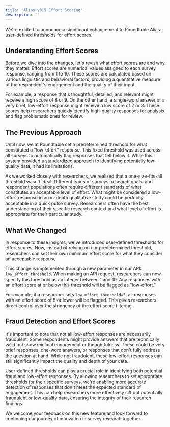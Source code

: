 ```yaml
---
title: 'Alias v015 Effort Scoring'
description: ''
---
```


We're excited to announce a significant enhancement to Roundtable Alias: user-defined thresholds for effort scores. 

## Understanding Effort Scores

Before we dive into the changes, let's revisit what effort scores are and why they matter. Effort scores are numerical values assigned to each survey response, ranging from 1 to 10. These scores are calculated based on various linguistic and behavioral factors, providing a quantitative measure of the respondent's engagement and the quality of their input.

For example, a response that's thoughtful, detailed, and relevant might receive a high score of 8 or 9. On the other hand, a single-word answer or a very brief, low-effort response might receive a low score of 2 or 3. These scores help researchers quickly identify high-quality responses for analysis and flag problematic ones for review.

## The Previous Approach

Until now, we at Roundtable set a predetermined threshold for what constituted a "low-effort" response. This fixed threshold was used across all surveys to automatically flag responses that fell below it. While this system provided a standardized approach to identifying potentially low-quality data, it had its limitations.

As we worked closely with researchers, we realized that a one-size-fits-all threshold wasn't ideal. Different types of surveys, research goals, and respondent populations often require different standards of what constitutes an acceptable level of effort. What might be considered a low-effort response in an in-depth qualitative study could be perfectly acceptable in a quick pulse survey. Researchers often have the best understanding of their specific research context and what level of effort is appropriate for their particular study. 

## What We Changed

In response to these insights, we've introduced user-defined thresholds for effort scores. Now, instead of relying on our predetermined threshold, researchers can set their own minimum effort score for what they consider an acceptable response.

This change is implemented through a new parameter in our API: `low_effort_threshold`. When making an API request, researchers can now specify this threshold as an integer between 1 and 10. Any responses with an effort score at or below this threshold will be flagged as "low-effort."

For example, if a researcher sets `low_effort_threshold=5`, all responses with an effort score of 5 or lower will be flagged. This gives researchers direct control over the stringency of the effort score filtering.

## Fraud Detection and Effort Scores

It's important to note that not all low-effort responses are necessarily fraudulent. Some respondents might provide answers that are technically valid but show minimal engagement or thoughtfulness. These could be very brief responses, one-word answers, or responses that don't fully address the question at hand. While not fraudulent, these low-effort responses can still significantly impact the quality and depth of your data.

User-defined thresholds can play a crucial role in identifying both potential fraud and low-effort responses. By allowing researchers to set appropriate thresholds for their specific surveys, we're enabling more accurate detection of responses that don't meet the expected standard of engagement. This can help researchers more effectively sift out potentially fraudulent or low-quality data, ensuring the integrity of their research findings.

We welcome your feedback on this new feature and look forward to continuing our journey of innovation in survey research together.

